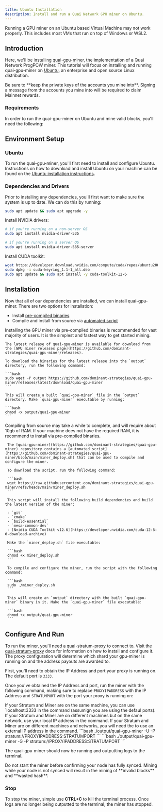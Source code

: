 ```yaml
---
title: Ubuntu Installation
description: Install and run a Quai Network GPU miner on Ubuntu.
---
```


<Warning>
	Running a GPU miner on an Ubuntu based Virtual Machine may not work properly. This includes most VMs that run on top of Windows or WSL2.
</Warning>

## Introduction

Here, we'll be installing [quai-gpu-miner](https://github.com/dominant-strategies/quai-gpu-miner), the implementation of a Quai Network ProgPOW miner. This tutorial will focus on installing and running quai-gpu-miner on [Ubuntu](https://ubuntu.com/), an enterprise and open source Linux distribution.

<Warning>
	Be sure to **keep the private keys of the accounts you mine into**. Signing a message from the accounts you mine into will be required to
	claim Mainnet rewards.
</Warning>

### Requirements

In order to run the quai-gpu-miner on Ubuntu and mine valid blocks, you'll need the following:

<CardGroup cols={3}>
	<Card
		title='Synced go-quai node'
		href='/guides/client/node'
		icon='computer'
	/>
	<Card
		title=' configured Stratum proxy'
		href='/guides/client/stratum'
		icon='router'
	/>
	<Card
		title='Ubuntu machine'
		icon='ubuntu'
	/>
	<Card
		title='AMD or NVIDIA GPU'
		icon='microchip'
	/>
	<Card
		title='4GB+ of RAM'
		icon='usb-drive'
	/>
</CardGroup>

## Environment Setup

### Ubuntu

To run the quai-gpu-miner, you'll first need to install and configure Ubuntu. Instructions on how to download and install Ubuntu on your machine can be found on the [Ubuntu installation instructions](https://ubuntu.com/tutorials/install-ubuntu-desktop#1-overview).

### Dependencies and Drivers

Prior to installing any dependencies, you'll first want to make sure the system is up to date. We can do this by running:

```bash
sudo apt update && sudo apt upgrade -y
```

Install NVIDIA drivers:

```bash
# if you're running on a non-server OS
sudo apt install nvidia-driver-535

# if you're running on a server OS
sudo apt install nvidia-driver-535-server
```

Install CUDA toolkit:

```bash
wget https://developer.download.nvidia.com/compute/cuda/repos/ubuntu2004/x86_64/cuda-keyring_1.1-1_all.deb
sudo dpkg -i cuda-keyring_1.1-1_all.deb
sudo apt update && sudo apt install -y cuda-toolkit-12-6
```

## Installation

Now that all of our dependencies are installed, we can install quai-gpu-miner. There are two options for installation:

- Install [pre-compiled binaries](https://github.com/dominant-strategies/quai-gpu-miner/releases)
- Compile and install from source via [automated script](https://github.com/dominant-strategies/quai-gpu-miner/blob/main/miner_deploy.sh)

<Tabs>
  <Tab title="Pre-compiled Binaries">
    <Tip>
      Installing the GPU miner via pre-compiled binaries is recommended for vast majority of users. It is the simplest and fastest way to get started mining.
    </Tip>

    The latest release of quai-gpu-miner is available for download from the [GPU miner releases page](https://github.com/dominant-strategies/quai-gpu-miner/releases).

    To download the binaries for the latest release into the `output` directory, run the following command:

    ```bash
    sudo wget -P output https://github.com/dominant-strategies/quai-gpu-miner/releases/latest/download/quai-gpu-miner
    ```

    This will create a built `quai-gpu-miner` file in the `output` directory. Make `quai-gpu-miner` executable by running:

    ```bash
    chmod +x output/quai-gpu-miner
    ```

  </Tab>
  <Tab title="Compile from Source">
    <Warning>
      Compiling from source may take a while to complete, and will require about 10gb of RAM. If your machine does not have the required RAM, it is recommend to install via pre-compiled binaries.
    </Warning>

     The [quai-gpu-miner](https://github.com/dominant-strategies/quai-gpu-miner) repository contains a [automated script](https://github.com/dominant-strategies/quai-gpu-miner/blob/main/miner_deploy.sh) that can be used to compile and configure the miner.

     To download the script, run the following command:

     ```bash
     wget https://raw.githubusercontent.com/dominant-strategies/quai-gpu-miner/refs/heads/main/miner_deploy.sh
     ```

     This script will install the following build dependencies and build the latest version of the miner:

     - `git`
     - `cmake`
     - `build-essential`
     - `mesa-common-dev`
     - [Nvidia CUDA Toolkit v12.6](https://developer.nvidia.com/cuda-12-6-0-download-archive)

     Make the `miner_deploy.sh` file executable:

     ```bash
     chmod +x miner_deploy.sh
     ```

     To compile and configure the miner, run the script with the following command:

     ```bash
     sudo ./miner_deploy.sh
     ```

     This will create an `output` directory with the built `quai-gpu-miner` binary in it. Make the `quai-gpu-miner` file executable:

     ```bash
     chmod +x output/quai-gpu-miner
     ```

  </Tab>
</Tabs>

## Configure And Run

To run the miner, you'll need a quai-stratum-proxy to connect to. Visit the [quai-stratum-proxy](/guides/client/stratum) docs for information on how to install and configure it. The proxy configuration will determine which shard your gpu-miner is running on and the address payouts are awarded to.

First, you'll need to obtain the IP Address and port your proxy is running on. The default port is `3333`.

Once you've obtained the IP Address and port, run the miner with the following command, making sure to replace `PROXYIPADDRESS` with the IP Address and `STRATUMPORT` with the port your proxy is running on:

<Note>
If your Stratum and Miner are on the same machine, you can use `localhost:3333 in the command (assumign you are using the defaul ports).
If your Stratum and Miner are on different machines but on the same network, use your local IP address in the command.
If your Stratum and Miner are on different machines and networks, you will need the to use an external IP address in the command.
</Note>


<Tabs>
  <Tab title="CUDA">
  ```bash
  ./output/quai-gpu-miner -U -P stratum://PROXYIPADDRESS:STRATUMPORT
  ```

  </Tab>
  <Tab title="OpenCL">
  ```bash
  ./output/quai-gpu-miner -G -P stratum://PROXYIPADDRESS:STRATUMPORT
  ```
  
  </Tab>
</Tabs>

The quai-gpu-miner should now be running and outputting logs to the terminal.

<Warning>
	Do not start the miner before confirming your node has fully synced. Mining while your node is not synced will result in the mining of
	**invalid blocks** and **wasted hash**.
</Warning>

### Stop

To stop the miner, simple use **CTRL+C** to kill the terminal process. Once logs are no longer being outputted to the terminal, the miner has stopped.
